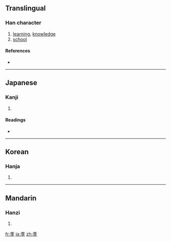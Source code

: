 {{also|學}}
==Translingual==

===Han character===
{{Han char|rn=67|rad=文|as=03|sn=7|four=|canj=卜大弓木 (YKND)}}

# [[learning]], [[knowledge]]
# [[school]]

====References====
* {{Han ref|kx=0477.011|dkj=13453|hdz=32170.020|uh=6588|ud=25992}}

----

==Japanese==

===Kanji===
{{ja-kanji|grade=|rs=文03}}

# {{defn|Japanese|sort=文03}}

====Readings====
* {{ja-readings|on=[[がく]] (gaku)|kun=[[まなぶ]] (manabu)}}

----

==Korean==

===Hanja===
{{ko-hanja|hangeul=학|eumhun=|rv=hak|mr=hak|y=hak}}

# {{defn|Korean|sort=文03}}

----

==Mandarin==

===Hanzi===
{{cmn-hanzi|pin=[[fēi]] ([[fei1]]), [[xué]] ([[xue2]])|wg=fei<sup>1</sup>, hsüeh<sup>2</sup>}}

# {{defn|Mandarin|sort=文03}}

[[fr:斈]]
[[ja:斈]]
[[zh:斈]]